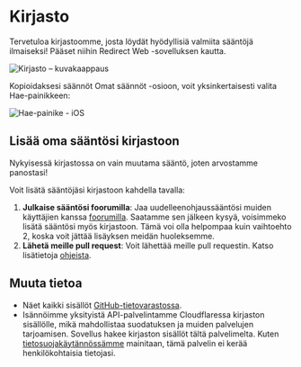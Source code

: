 # Kirjasto

Tervetuloa kirjastoomme, josta löydät hyödyllisiä valmiita sääntöjä ilmaiseksi! Pääset niihin Redirect Web -sovelluksen kautta.

![Kirjasto – kuvakaappaus](/img/library-screenshot.webp)

Kopioidaksesi säännöt Omat säännöt -osioon, voit yksinkertaisesti valita Hae-painikkeen:

![Hae-painike - iOS](/img/library-get-button-ios.gif)

## Lisää oma sääntösi kirjastoon

Nykyisessä kirjastossa on vain muutama sääntö, joten arvostamme panostasi!

Voit lisätä sääntöjäsi kirjastoon kahdella tavalla:

1.  **Julkaise sääntösi foorumilla**: Jaa uudelleenohjaussääntösi muiden käyttäjien kanssa [foorumilla](https://github.com/mshibanami/redirect-web/discussions/categories/redirect-rules). Saatamme sen jälkeen kysyä, voisimmeko lisätä sääntösi myös kirjastoon. Tämä voi olla helpompaa kuin vaihtoehto 2, koska voit jättää lisäyksen meidän huoleksemme.
2.  **Lähetä meille pull request**: Voit lähettää meille pull requestin. Katso lisätietoja [ohjeista](https://github.com/mshibanami/redirect-web/tree/main/library).

## Muuta tietoa

-   Näet kaikki sisällöt [GitHub-tietovarastossa](https://github.com/mshibanami/redirect-web/tree/main/library).
-   Isännöimme yksityistä API-palvelintamme Cloudflaressa kirjaston sisällölle, mikä mahdollistaa suodatuksen ja muiden palvelujen tarjoamisen. Sovellus hakee kirjaston sisällöt tältä palvelimelta. Kuten [tietosuojakäytännössämme](/privacy-policy) mainitaan, tämä palvelin ei kerää henkilökohtaisia tietojasi.

